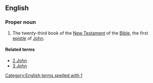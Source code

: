 ==English==

===Proper noun===
{{en-proper noun}}
{{book of the Bible|First Epistle of John}}

# {{context|biblical}} The twenty-third book of the [[New Testament]] of the [[Bible]], the first [[epistle]] of [[John]].

====Related terms====
*[[2 John]]
*[[3 John]]

[[Category:English terms spelled with 1]]